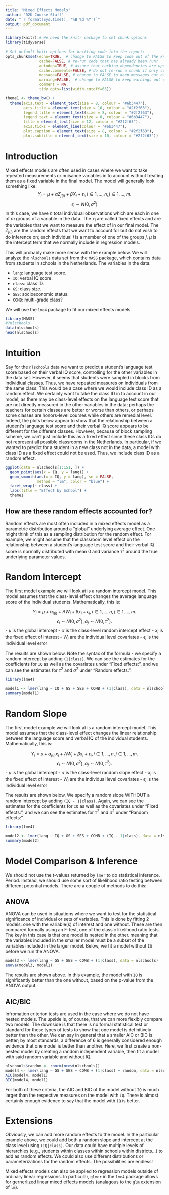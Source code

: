 ```yaml
---
title: "Mixed Effects Models"
author: "D2K Course Staff"
date: "`r format(Sys.time(), '%B %d %Y')`"
output: pdf_document
---
```


```r
library(knitr) # We need the knitr package to set chunk options
library(tidyverse)

# Set default knitr options for knitting code into the report:
opts_chunk$set(echo=TRUE,  # change to FALSE to keep code out of the knitted document
               cache=FALSE, # re-run code that has already been run?
               autodep=TRUE, # assure that caching dependencies are updated correctly
               cache.comments=FALSE, # do not re-run a chunk if only comments are changed
               message=FALSE, # change to FALSE to keep messages out of the knitted document
               warning=FALSE,  # change to FALSE to keep warnings out of the knitted document
               comment = NA,
               tidy.opts=list(width.cutoff=65))

theme1 <- theme_bw() +
  theme(axis.text = element_text(size = 8, colour = "#6b3447"),
        axis.title = element_text(size = 10, colour = "#2f2f63"),
        legend.title = element_text(size = 8, colour = "#2f2f63"),
        legend.text = element_text(size = 8, colour = "#6b3447"), 
        title = element_text(size = 12, colour = "#2f2f63"), 
        axis.ticks = element_line(colour = "#6b3447"),
        plot.caption = element_text(size = 8, colour = "#2f2f63"),
        plot.subtitle = element_text(size = 10, colour = "#2f2f63"))
```

# Introduction

Mixed effects models are often used in cases where we want to take repeated measurements or nuisance variables in to account without treating them as a fixed variable in the final model. The model will generally look something like: $$Y_i = \mu + \alpha Z_{j(i)}+ \beta X_i + \epsilon_i, i \in 1, ..., n, j \in 1, ..., m.$$ $$\epsilon_i \sim N(0, \sigma^2)$$ In this case, we have $n$ total individual observations which are each in one of $m$ groups of a variable in the data. The $x_i$ are called fixed effects and are the variables that we want to measure the effect of in our final model. The $Z_{j(i)}$ are the random effects that we want to account for but do not wish to do inference on; each individual $i$ is a member of one of the groups $j$. $\mu$ is the intercept term that we normally include in regression models.

This will probably make more sense with the example below. We will analyze the `nlschools` data set from the `MASS` package, which contains data from students in schools in the Netherlands. The variables in the data:

- `lang`: language test score.
- `IQ`: verbal IQ score.
- `class`: class ID.
- `GS`: class size.
- `SES`: socioeconomic status.
- `COMB`: multi-grade class?

We will use the `lme4` package to fit our mixed effects models.

\newpage

```r
library(MASS)
#?nlschools
data(nlschools)
head(nlschools)
```

# Intuition

Say for the `nlschools` data we want to predict a student's language test score based on their verbal IQ score, controlling for the other variables in the data set. However, it seems that students were sampled in blocks from individiual classes. Thus, we have repeated measures on individuals from the same class. This would be a case where we would include class ID as a random effect. We certainly want to take the class ID in to account in our model, as there may be class-level effects on the language test score that are not directly measured in the other variables in the data; perhaps the teachers for certain classes are better or worse than others, or perhaps some classes are honors-level courses while others are remedial level. Indeed, the plots below appear to show that the relationship between a student's language test score and their verbal IQ score appears to be different for the different classes. However, because of block sampling scheme, we can't just include this as a fixed effect since these class IDs do not represent all possible classrooms in the Netherlands. In particular, if we wanted to predict for a student in a new class not in the data, a model with class ID as a fixed effect could not be used. Thus, we include class ID as a random effect.

```r
ggplot(data = nlschools[1:151, ]) +
  geom_point(aes(x = IQ, y = lang)) + 
  geom_smooth(aes(x = IQ, y = lang), se = FALSE,
              method = "lm", color = "blue") +
  facet_wrap(~ class) + 
  labs(title = "Effect by School") +
  theme1
```

## How are these random effects accounted for?

Random effects are most often included in a mixed effects model as a parametric distribution around a "global" underlying average effect. One might think of this as a sampling distribution for the random effect. For example, we might assume that the classroom level effect on the relationship between a student's language test score and their verbal IQ score is normally distributed with mean 0 and variance $\tau^2$ around the true underlying parameter values. 

\newpage

# Random Intercept

The first model example we will look at is a random intercept model. This model assumes that the class-level effect changes the average language score of the individual students. Mathematically, this is:

$$Y_i = \mu + \alpha_{j(i)}+ \Lambda W_i + \beta x_i + \epsilon_i, i \in 1, ..., n, j \in 1, ..., m.$$ $$\epsilon_i \sim N(0, \sigma^2), \alpha_j \sim N(0, \tau^2).$$ 
- $\mu$ is the global intercept
- $\alpha$ is the class-level random intercept effect
- $x_i$ is the fixed effect of interest
- $W_i$ are the individual level covariates
- $\epsilon_i$ is the individual level error

The results are shown below. Note the syntax of the formula - we specify a random intercept by adding `(1|class)`. We can see the estimates for the coefficients for `IQ` as well as the covariates under "Fixed effects:", and we can see the estimates for $\tau^2$ and $\sigma^2$ under "Random effects:". 

```r
library(lme4)

model1 <- lmer(lang ~ IQ + GS + SES + COMB + (1|class), data = nlschools)
summary(model1)
```

\newpage

# Random Slope

The first model example we will look at is a random intercept model. This model assumes that the class-level effect changes the linear relationship between the language score and verbal IQ of the individual students. Mathematically, this is:

$$Y_i = \mu + \alpha_{j(i)}x_i+ \Lambda W_i + \beta x_i + \epsilon_i, i \in 1, ..., n, j \in 1, ..., m.$$ $$\epsilon_i \sim N(0, \sigma^2), \alpha_j \sim N(0, \tau^2).$$ 
- $\mu$ is the global intercept
- $\alpha$ is the class-level random slope effect
- $x_i$ is the fixed effect of interest
- $W_i$ are the individual level covariates
- $\epsilon_i$ is the individual level error

The results are shown below. We specify a random slope WITHOUT a random intercept by adding `(IQ - 1|class)`. Again, we can see the estimates for the coefficients for `IQ` as well as the covariates under "Fixed effects:", and we can see the estimates for $\tau^2$ and $\sigma^2$ under "Random effects:". 

```r
library(lme4)

model2 <- lmer(lang ~ IQ + GS + SES + COMB + (IQ - 1|class), data = nlschools)
summary(model2)
```


\newpage

# Model Comparison & Inference

We should not use the t-values returned by `lmer` to do statistical inference. Period. Instead, we should use some sort of likelihood ratio testing between different potential models. There are a couple of methods to do this:

## ANOVA

ANOVA can be used in situations where we want to test for the statistical significance of individual or sets of variables. This is done by fitting 2 models: one with the variable(s) of interest and one without. These are then compared formally using an F-test, one of the classic likelihood ratio tests. The key in this case is that one model is nested in the other. meaning that the variables included in the smaller model must be a subset of the variables included in the larger model. Below, we fit a model without `IQ` before we run the ANOVA.

```r
model3 <- lmer(lang ~ GS + SES + COMB + (1|class), data = nlschools)
anova(model3, model1)
```

The results are shown above. In this example, the model with `IQ` is significantly better than the one without, based on the p-value from the ANOVA output.

\newpage

## AIC/BIC

Infromation criterion tests are used in the case where we do not have nested models. The upside is, of course, that we can more flexibly compare two models. The downside is that there is no formal statistical test or standard for these types of tests to show that one model is definitively better than the other. We can say in general that a smaller AIC or BIC is better; by most standards, a difference of 6 is generally considered enough evidence that one model is better than another. Here, we first create a non-nested model by creating a random independent variable, then fit a model with said random variable and without IQ.

```r
nlschools$random <- rnorm(nrow(nlschools))
model4 <- lmer(lang ~ GS + SES + COMB + (1|class) + random, data = nlschools)
AIC(model4, model1)
BIC(model4, model1)
```

For both of these criteria, the AIC and BIC of the model without `IQ` is much larger than the respective measures on the model with `IQ`. There is almost certainly enough evidence to say that the model with `IQ` is better.



\newpage

# Extensions

Obviously, we can add more random effects to the model. In the particular example above, we could add both a random slope and intercept at the class level using `(IQ|class)`. Our data could have multiple levels of hierarchies (e.g., students within classes within schools within districts...) to add as random effects. We could also use different distributions or parameterizations for the random effects. The possibilities are endless!

Mixed effects models can also be applied to regression models outside of ordinary linear regressions. In particular, `glmer` in the `lme4` package allows for gernerlized linear mixed effects models (analagous to the `glm` extension of `lm`).